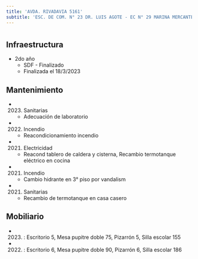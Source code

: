 ```yaml
---
title: 'AVDA. RIVADAVIA 5161'
subtitle: 'ESC. DE COM. N° 23 DR. LUIS AGOTE - EC N° 29 MARINA MERCANTE ARGENTINA - COLEGIO N° 17 PRIMERA JUNTA - CAIYJ CLUB PRIMERA JUNTA'
---
```


#
## Infraestructura

* 2do año 
    + SDF - Finalizado 
    + Finalizada el 18/3/2023 






## Mantenimiento

*  (2023) Sanitarias 
    + Adecuación de laboratorio

*  (2022) Incendio 
    + Reacondicionamiento incendio

*  (2021) Electricidad 
    + Reacond tablero de caldera y cisterna, Recambio termotanque eléctrico en cocina

*  (2021) Incendio 
    + Cambio hidrante en 3° piso por vandalism

*  (2021) Sanitarias 
    + Recambio de termotanque en casa casero





## Mobiliario

*  (2023) : Escritorio 5, Mesa pupitre doble 75, Pizarrón 5, Silla escolar 155 

*  (2022) : Escritorio 6, Mesa pupitre doble 90, Pizarrón 6, Silla escolar 186 



